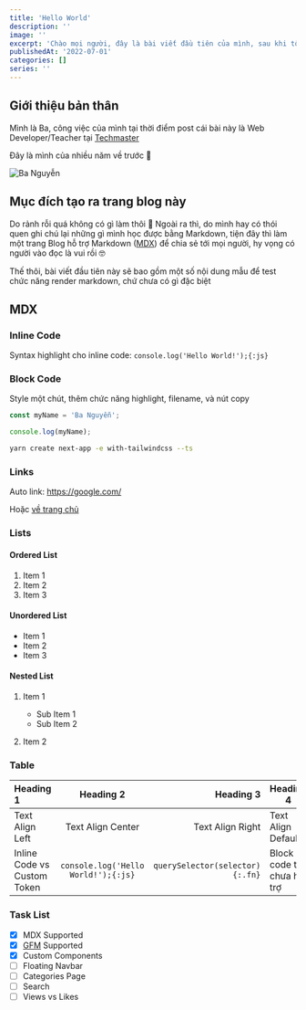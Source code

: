 ```yaml
---
title: 'Hello World'
description: ''
image: ''
excerpt: 'Chào mọi người, đây là bài viết đầu tiên của mình, sau khi tốn kha khá thời gian để làm trang blog này 😅'
publishedAt: '2022-07-01'
categories: []
series: ''
---
```


## Giới thiệu bản thân

Mình là Ba, công việc của mình tại thời điểm post cái bài này là Web Developer/Teacher tại [Techmaster](https://techmaster.vn/)

Đây là mình của nhiều năm về trước 🥺

![Ba Nguyễn](/images/avatar.jpeg)

## Mục đích tạo ra trang blog này

Do rảnh rỗi quá không có gì làm thôi 🤣 Ngoài ra thì, do mình hay có thói quen ghi chú lại những gì mình học được bằng Markdown, tiện đây thì làm một trang Blog hỗ trợ Markdown ([MDX](https://mdxjs.com/)) để chia sẻ tới mọi người, hy vọng có người vào đọc là vui rồi 🤓

Thế thôi, bài viết đầu tiên này sẽ bao gồm một số nội dung mẫu để test chức năng render markdown, chứ chưa có gì đặc biệt

## MDX

### Inline Code

Syntax highlight cho inline code: `console.log('Hello World!');{:js}`

### Block Code

Style một chút, thêm chức năng highlight, filename, và nút copy

```js showLineNumbers {1} title="script.js"
const myName = 'Ba Nguyễn';

console.log(myName);
```

```bash title="Terminal" /create/
yarn create next-app -e with-tailwindcss --ts
```

### Links

Auto link: https://google.com/

Hoặc [về trang chủ](/)

### Lists

#### Ordered List

1. Item 1
2. Item 2
3. Item 3

#### Unordered List

- Item 1
- Item 2
- Item 3

#### Nested List

1. Item 1

   - Sub Item 1
   - Sub Item 2

2. Item 2

### Table

| Heading 1                   |              Heading 2              |                       Heading 3 | Heading 4                  |
| :-------------------------- | :---------------------------------: | ------------------------------: | -------------------------- |
| Text Align Left             |          Text Align Center          |                Text Align Right | Text Align Default         |
| Inline Code vs Custom Token | `console.log('Hello World!');{:js}` | `querySelector(selector){:.fn}` | Block code thì chưa hỗ trợ |

### Task List

- [x] MDX Supported
- [x] [GFM](https://github.github.com/gfm/) Supported
- [x] Custom Components
- [ ] Floating Navbar
- [ ] Categories Page
- [ ] Search
- [ ] Views vs Likes
